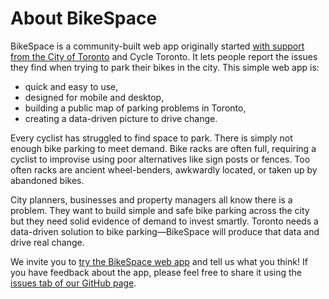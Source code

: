 # About BikeSpace

BikeSpace is a community-built web app originally started [with support from the City of Toronto](https://web.archive.org/web/20190624165253/https://www.toronto.ca/services-payments/streets-parking-transportation/cycling-in-toronto/bikespace-app/) and Cycle Toronto. 
It lets people report the issues they find when trying to park their bikes in the city. This simple web app is:
- quick and easy to use,
- designed for mobile and desktop,
- building a public map of parking problems in Toronto,
- creating a data-driven picture to drive change.

Every cyclist has struggled to find space to park. 
There is simply not enough bike parking to meet demand. 
Bike racks are often full, requiring a cyclist to improvise using poor alternatives like sign posts or fences. 
Too often racks are ancient wheel-benders, awkwardly located, or taken up by abandoned bikes.

City planners, businesses and property managers all know there is a problem.
They want to build simple and safe bike parking across the city but they need solid evidence of demand to invest smartly.
Toronto needs a data-driven solution to bike parking—BikeSpace will produce that data and drive real change.

We invite you to [try the BikeSpace web app](/submission) and tell us what you think! 
If you have feedback about the app, please feel free to share it using the [issues tab of our GitHub page](https://github.com/bikespace/bikespace/issues).